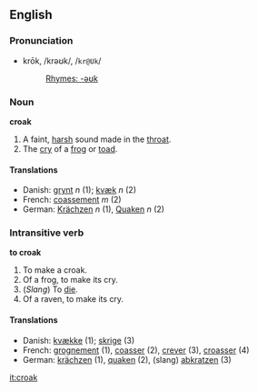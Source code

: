 ==English==
===Pronunciation===
*krōk, /krəʊk/, /<tt>kr@Uk</tt>/
*:[[Rhymes:English:-əʊk|Rhymes: -əʊk]]

===Noun===
'''croak'''

#A faint, [[harsh]] sound made in the [[throat]].
#The [[cry]] of a [[frog]] or [[toad]].

====Translations====
*Danish: [[grynt]] ''n'' (1); [[kvæk]] ''n'' (2)
*French: [[coassement]] ''m'' (2)
*German: [[Krächzen]] ''n'' (1), [[Quaken]] ''n'' (2)

===Intransitive verb===
'''to croak'''

#To make a croak.
#Of a frog, to make its cry.
#(''Slang'') To [[die]].
#Of a raven, to make its cry.

====Translations====
*Danish: [[kvække]] (1); [[skrige]] (3)
*French: [[grognement]] (1), [[coasser]] (2), [[crever]] (3), [[croasser]] (4)
*German: [[krächzen]] (1), [[quaken]] (2), (slang) [[abkratzen]] (3)

[[it:croak]]